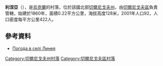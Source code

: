 {{coord|51|24|33|N|30|50|5|E|scale:100000|display=title}}

'''利涅亞'''（{{lang-uk|Линея}}），是[[烏克蘭|烏克蘭]]的村落，位於該國北部[[切爾尼戈夫州|切爾尼戈夫州]]，由[[切爾尼戈夫區|切爾尼戈夫區]]負責管轄，始建於1860年，面積0.22平方公里，海拔高度128米，2001年人口92，人口密度每平方公里422人。

==參考資料==
* [http://weather.in.ua/ua/chernigovskaja/13330 Погода в селі Линея] {{Wayback|url=http://weather.in.ua/ua/chernigovskaja/13330 |date=20111220101348 }}

[[Category:切爾尼戈夫州村落|Category:切爾尼戈夫州村落]]
[[Category:切爾尼戈夫區村落|Category:切爾尼戈夫區村落]]


{{Chernihiv-geo-stub}}